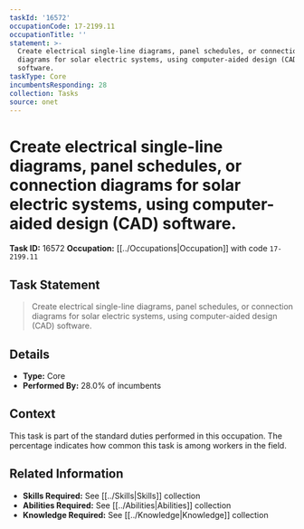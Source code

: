 ```yaml
---
taskId: '16572'
occupationCode: 17-2199.11
occupationTitle: ''
statement: >-
  Create electrical single-line diagrams, panel schedules, or connection
  diagrams for solar electric systems, using computer-aided design (CAD)
  software.
taskType: Core
incumbentsResponding: 28
collection: Tasks
source: onet
---
```

# Create electrical single-line diagrams, panel schedules, or connection diagrams for solar electric systems, using computer-aided design (CAD) software.

**Task ID:** 16572
**Occupation:** [[../Occupations|Occupation]] with code `17-2199.11`

## Task Statement

> Create electrical single-line diagrams, panel schedules, or connection diagrams for solar electric systems, using computer-aided design (CAD) software.

## Details

- **Type:** Core
- **Performed By:** 28.0% of incumbents

## Context

This task is part of the standard duties performed in this occupation. The percentage indicates how common this task is among workers in the field.

## Related Information

- **Skills Required:** See [[../Skills|Skills]] collection
- **Abilities Required:** See [[../Abilities|Abilities]] collection
- **Knowledge Required:** See [[../Knowledge|Knowledge]] collection
